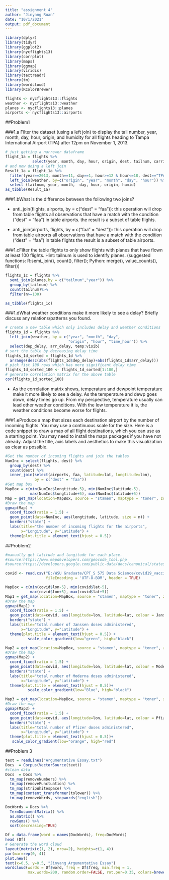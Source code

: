 ---
title: "assignment 4"
author: "Jinyang Ruan"
date: "10/1/2021"
output: pdf_document
---

```{r setup}
library(dplyr)
library(tidyr)
library(ggplot2)
library(nycflights13)
library(corrplot)
library(maps)
library(ggmap)
library(viridis)
library(textreadr)
library(tm)
library(wordcloud)
library(RColorBrewer)
```

```{r prepare}
flights <- nycflights13::flights
weather <- nycflights13::weather
planes <- nycflights13::planes
airports <- nycflights13::airports
```

##Problem1

###1.a Filter the dataset (using a left join) to display the tail number, year, month, day, hour, origin, and humidity for all flights heading to Tampa International Airport (TPA) after 12pm on November 1, 2013.

```{r}

# just getting a narrower dataframe
flight_1a = flights %>% 
            select(year, month, day, hour, origin, dest, tailnum, carrier)
# and now doing a left join
Result_1a = flight_1a %>% 
  filter(year==2013, month==11, day==1, hour>=12 & hour<=18, dest=="TPA") %>%
  left_join(weather, by=c("origin", "year", "month", "day", "hour")) %>%
  select (tailnum, year, month,  day, hour, origin, humid) 
as_tibble(Result_1a)

```

###1.bWhat is the difference between the following two joins? 

- anti_join(flights, airports, by = c("dest" = "faa")): this operation will drop from table flights all observations that have a match with the condition ("dest" = "faa") in table airports. the result is a subset of table flights.

- anti_join(airports, flights, by = c("faa" = "dest")): this operation will drop from table airports all observations that have a match with the condition ("dest" = "faa") in table flights the result is a subset of table airports.

###1.cFilter the table flights to only show flights with planes that have flown at least 100 flights. Hint: tailnum is used to identify planes. (suggested functions: R:semi_join(), count(), filter(); Python: merge(), value_counts(), filter())
```{r}

flights_1c = flights %>% 
  semi_join(planes,by = c("tailnum","year")) %>%
  group_by(tailnum) %>% 
  count(tailnum)%>%
  filter(n>=100)

as_tibble(flights_1c)

```

###1.dWhat weather conditions make it more likely to see a delay? Briefly discuss any relations/patterns you found.

```{r}
# create a new table which only includes delay and weather conditions
flights_1d = flights %>%
  left_join(weather, by = c("year", "month", "day", 
                            "origin", "hour", "time_hour")) %>%
  select(dep_delay, arr_delay, temp:visib)
# sort the table by decreasing delay time
flights_1d_sorted = flights_1d %>%
  arrange(desc(abs(flights_1d$dep_delay)+abs(flights_1d$arr_delay)))
# pick fist 100 rows which has more significant delay time
flights_1d_sorted_100 <- flights_1d_sorted[1:100,]
# generate correlation matrix for the above table
cor(flights_1d_sorted_100)
```
- As the correlation matrix shows, temperature and dewpoint temperature make it more likely to see a delay. As the temperature and dewp goes down, delay times go up. From my perspective, temperature usually can lead other weather conditions. With the low temperature it is, the weather conditions become worse for flights.

###1.eProduce a map that sizes each destination airport by the number of incoming flights. You may use a continuous scale for the size. Here is a code snippet to draw a map of all flight destinations, which you can use as a starting point. You may need to install the maps packages if you have not already. Adjust the title, axis labels and aesthetics to make this visualization as clear as possible.

```{r}
#Get the number of incoming flights and join the tables
NumInc = select(flights, dest) %>%
  group_by(dest) %>%
  count(dest) %>%
  inner_join(select(airports, faa, latitude=lat, longtitude=lon),
             by = c("dest" = "faa"))
#Get map box
MapBox = c(min(NumInc$longtitude-5), min(NumInc$latitude-5), 
           max(NumInc$longtitude+5), max(NumInc$latitude+5))
Map = get_map(location=MapBox, source = "stamen", maptype = "toner", zoom = 5)
#Draw the map
ggmap(Map) +
  coord_fixed(ratio = 1.5) +
  geom_point(data=NumInc, aes(longtitude, latitude, size = n)) + 
  borders("state") + 
  labs(title="the number of incoming flights for the airports",
       x="Longitude", y="Latitude") + 
  theme(plot.title = element_text(hjust = 0.5))

```

##Problem2

```{r}
#manually get latitude and longitude for each place. 
#source:https://www.mapdevelopers.com/geocode_tool.php
#source:https://developers.google.com/public-data/docs/canonical/states_csv

covid <- read.csv("E:/WSU Graduate/CPT_S 575 Data Science/covid19_vaccinations_USA.csv",
                  fileEncoding = 'UTF-8-BOM', header = TRUE)

```

```{r}

MapBox = c(min(covid$lon-5), min(covid$lat-5), 
           max(covid$lon+5), max(covid$lat+5))
Map1 = get_map(location=MapBox, source = "stamen", maptype = "toner", zoom = 5)
#Draw the map
ggmap(Map1) +
  coord_fixed(ratio = 1.5) +
  geom_point(data=covid, aes(longitude=lon, latitude=lat, colour = Janssen_doses)) + 
  borders("state") + 
  labs(title="total number of Janssen doses administered",
       x="Longitude", y="Latitude") + 
  theme(plot.title = element_text(hjust = 0.5)) +
          scale_color_gradient(low="green", high="black")


```

```{r}

Map2 = get_map(location=MapBox, source = "stamen", maptype = "toner", zoom = 5)
#Draw the map
ggmap(Map2) +
  coord_fixed(ratio = 1.5) +
  geom_point(data=covid, aes(longitude=lon, latitude=lat, colour = Moderna_doses)) + 
  borders("state") + 
  labs(title="total number of Moderna doses administered",
       x="Longitude", y="Latitude") + 
  theme(plot.title = element_text(hjust = 0.5))+
          scale_color_gradient(low="Blue", high="black")

```

```{r}

Map3 = get_map(location=MapBox, source = "stamen", maptype = "toner", zoom = 5)
#Draw the map
ggmap(Map3) +
  coord_fixed(ratio = 1.5) +
  geom_point(data=covid, aes(longitude=lon, latitude=lat, colour = Pfizer_doses)) + 
  borders("state") + 
  labs(title="total number of Pfizer doses administered",
       x="Longitude", y="Latitude") + 
  theme(plot.title = element_text(hjust = 0.5))+
   scale_color_gradient(low="orange", high="red")


```


##Problem 3
```{r}
text = readLines("Argumentative Essay.txt")
Docs  = Corpus(VectorSource(text))
#clean data
Docs  = Docs %>%
  tm_map(removeNumbers) %>%
  tm_map(removePunctuation) %>%
  tm_map(stripWhitespace) %>%
  tm_map(content_transformer(tolower)) %>%
  tm_map(removeWords, stopwords("english"))

DocWords = Docs %>%
  TermDocumentMatrix() %>%
  as.matrix() %>%
  rowSums() %>%
  sort(decreasing=TRUE) 

Df = data.frame(word = names(DocWords), freq=DocWords)
head (Df)
# Generate the word cloud
layout(matrix(c(1, 2), nrow=2), heights=c(1, 4))
par(mar=rep(0, 4))
plot.new()
text(x=0.5, y=0.5, "Jinyang Argumentative Essay")
wordcloud(words = Df$word, freq = Df$freq, min.freq = 1,           
          max.words=200, random.order=FALSE, rot.per=0.35, colors=brewer.pal(4, "Dark2"))

```



